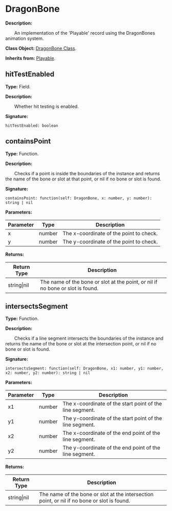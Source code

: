 
# DragonBone

**Description:**

&emsp;&emsp;An implementation of the 'Playable' record using the DragonBones animation system.

**Class Object:** [DragonBone Class](/docs/api/Class%20Object/DragonBone).

**Inherits from:** [Playable](/docs/api/Class/Playable).

## hitTestEnabled

**Type:** Field.

**Description:**

&emsp;&emsp;Whether hit testing is enabled.

**Signature:**
```tl
hitTestEnabled: boolean
```

## containsPoint

**Type:** Function.

**Description:**

&emsp;&emsp;Checks if a point is inside the boundaries of the instance and returns the name of the bone or slot at that point, or nil if no bone or slot is found.

**Signature:**
```tl
containsPoint: function(self: DragonBone, x: number, y: number): string | nil
```

**Parameters:**

| Parameter | Type | Description |
| --- | --- | --- |
| x | number | The x-coordinate of the point to check. |
| y | number | The y-coordinate of the point to check. |

**Returns:**

| Return Type | Description |
| --- | --- |
| string\|nil | The name of the bone or slot at the point, or nil if no bone or slot is found. |

## intersectsSegment

**Type:** Function.

**Description:**

&emsp;&emsp;Checks if a line segment intersects the boundaries of the instance and returns the name of the bone or slot at the intersection point, or nil if no bone or slot is found.

**Signature:**
```tl
intersectsSegment: function(self: DragonBone, x1: number, y1: number, x2: number, y2: number): string | nil
```

**Parameters:**

| Parameter | Type | Description |
| --- | --- | --- |
| x1 | number | The x-coordinate of the start point of the line segment. |
| y1 | number | The y-coordinate of the start point of the line segment. |
| x2 | number | The x-coordinate of the end point of the line segment. |
| y2 | number | The y-coordinate of the end point of the line segment. |

**Returns:**

| Return Type | Description |
| --- | --- |
| string\|nil | The name of the bone or slot at the intersection point, or nil if no bone or slot is found. |